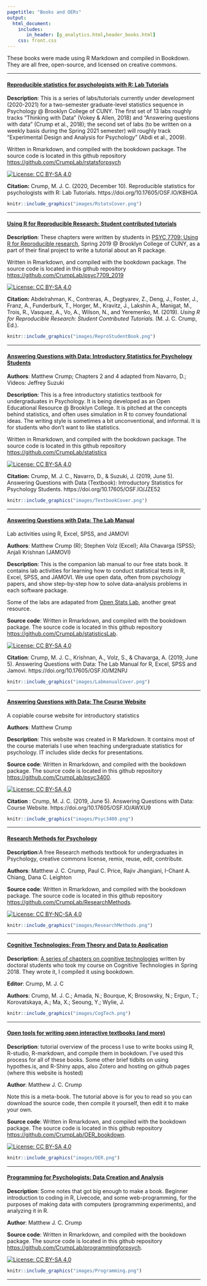 ```yaml
---
pagetitle: "Books and OERs"
output: 
  html_document:
    includes:
       in_header: [g_analytics.html,header_books.html]
    css: front.css
---
```


These books  were made using R Markdown and compiled in Bookdown. They are all free, open-source, and licensed on creative commons.

---

<div class="row">
<div class="col-sm-9">

#### [Reproducible statistics for psychologists with R: Lab Tutorials](https://crumplab.github.io/rstatsforpsych/)

**Description**: This is a series of labs/tutorials currently under development (2020-2021) for a two-semester graduate-level statistics sequence in Psychology @ Brooklyn College of CUNY. The first set of 13 labs roughly tracks "Thinking with Data" (Vokey & Allen, 2018) and "Answering questions with data" (Crump et al., 2018); the second set of labs (to be written on a weekly basis during the Spring 2021 semester) will roughly track "Experimental Design and Analysis for Psychology" (Abdi et al., 2009). 

Written in Rmarkdown, and compiled with the bookdown package. The source code is located in this github repository <https://github.com/CrumpLab/rstatsforpsych>

[![License: CC BY-SA 4.0](https://img.shields.io/badge/License-CC%20BY--SA%204.0-lightgrey.svg)](https://creativecommons.org/licenses/by-sa/4.0/)

**Citation:** Crump, M. J. C. (2020, December 10). Reproducible statistics for psychologists with R: Lab Tutorials. https://doi.org/10.17605/OSF.IO/KBHGA

</div>
<div class="col-sm-3">

<a href="https://crumplab.github.io/rstatsforpsych/">
```r
knitr::include_graphics("images/RstatsCover.png")
```
</a>

</div>
</div>


---

<div class="row">
<div class="col-sm-9">

#### [Using R for Reproducible Research: Student contributed tutorials](https://crumplab.github.io/psyc7709_2019/book/docs/index.html)

**Description**: These chapters were written by students in [PSYC 7709: Using R for Reproducible research](https://crumplab.github.io/psyc7709_2019/), Spring 2019 @ Brooklyn College of CUNY, as a part of their final project to write a tutorial about an R package. 

Written in Rmarkdown, and compiled with the bookdown package. The source code is located in this github repository <https://github.com/CrumpLab/psyc7709_2019>

[![License: CC BY-SA 4.0](https://img.shields.io/badge/License-CC%20BY--SA%204.0-lightgrey.svg)](https://creativecommons.org/licenses/by-sa/4.0/)

**Citation:** Abdelrahman, K., Contreras, A., Degtyarev, Z., Deng, J., Foster, J., Franz, A., Funderburk, T., Horger, M., Kravitz, J., Lakshin A., Manigat, M., Trois, R., Vasquez, A., Vo, A., Wilson, N., and Yeremenko, M. (2019). *Using R for Reproducible Research: Student Contributed Tutorials.* (M. J. C. Crump, Ed.).

</div>
<div class="col-sm-3">

<a href="https://crumplab.github.io/psyc7709_2019/book/docs/index.html">
```r
knitr::include_graphics("images/ReproStudentBook.png")
```
</a>

</div>
</div>


---

<div class="row">
<div class="col-sm-9">

#### [Answering Questions with Data: Introductory Statistics for Psychology Students](https://crumplab.github.io/statistics/)

**Authors**: Matthew Crump; Chapters 2 and 4 adapted from Navarro, D.; Videos: Jeffrey Suzuki

**Description**: This is a free introductory statistics textbook for undergraduates in Psychology. It is being developed as an Open Educational Resource @ Brooklyn College. It is pitched at the concepts behind statistics, and often uses simulation in R to convey foundational ideas. The writing style is sometimes a bit unconventional, and informal. It is for students who don't want to like statistics. 

Written in Rmarkdown, and compiled with the bookdown package. The source code is located in this github repository [https://github.com/CrumpLab/statistics](https://github.com/CrumpLab/statistics)

[![License: CC BY-SA 4.0](https://img.shields.io/badge/License-CC%20BY--SA%204.0-lightgrey.svg)](https://creativecommons.org/licenses/by-sa/4.0/)

**Citation:** Crump, M. J. C., Navarro, D., & Suzuki, J. (2019, June 5). Answering Questions with Data (Textbook): Introductory Statistics for Psychology Students. https://doi.org/10.17605/OSF.IO/JZE52

</div>
<div class="col-sm-3">
<div data-badge-popover="right" data-badge-type="donut" data-doi="10.17605/OSF.IO/JZE52" data-hide-no-mentions="true" class="altmetric-embed"></div>
<a href="https://crumplab.github.io/statistics/">
```r
knitr::include_graphics("images/TextbookCover.png")
```
</a>
</div>
</div>

----

<div class="row">
<div class="col-sm-9">

#### [Answering Questions with Data: The Lab Manual](https://crumplab.github.io/statisticsLab/) 

Lab activities using R, Excel, SPSS, and JAMOVI

**Authors**: Matthew Crump (R); Stephen Volz (Excel); Alla Chavarga (SPSS); Anjali Krishnan (JAMOVI)

**Description**: This is the companion lab manual to our free stats book. It contains lab activities for learning how to conduct statistical tests in R, Excel, SPSS, and JAMOVI. We use open data, often from psychology papers, and show step-by-step how to solve data-analysis problems in each software package. 

Some of the labs are adapated from [Open Stats Lab](https://sites.trinity.edu/osl), another great resource.

**Source code**: Written in Rmarkdown, and compiled with the bookdown package. The source code is located in this github repository [https://github.com/CrumpLab/statisticsLab](https://github.com/CrumpLab/statisticsLab).

[![License: CC BY-SA 4.0](https://img.shields.io/badge/License-CC%20BY--SA%204.0-lightgrey.svg)](https://creativecommons.org/licenses/by-sa/4.0/)

**Citation**: Crump, M. J. C., Krishnan, A., Volz, S., & Chavarga, A. (2019, June 5). Answering Questions with Data: The Lab Manual for R, Excel, SPSS and Jamovi. https://doi.org/10.17605/OSF.IO/M2NPJ 

</div>
<div class="col-sm-3">
<div data-badge-popover="right" data-badge-type="donut" data-doi="10.17605/OSF.IO/M2NPJ" data-hide-no-mentions="true" class="altmetric-embed"></div>
<a href="https://crumplab.github.io/statisticsLab/">
```r
knitr::include_graphics("images/LabmanualCover.png")
```
</a>
</div>
</div>

----


<div class="row">
<div class="col-sm-9">

#### [Answering Questions with Data: The Course Website](https://crumplab.github.io/psyc3400/)

A copiable course website for introductory statistics

**Authors**: Matthew Crump

**Description**: This website was created in R Markdown. It contains most of the course materials I use when teaching undergraduate statistics for psychology. IT includes slide decks for presentations.

**Source code**: Written in Rmarkdown, and compiled with the bookdown package. The source code is located in this github repository [https://github.com/CrumpLab/psyc3400](https://github.com/CrumpLab/psyc3400).

[![License: CC BY-SA 4.0](https://img.shields.io/badge/License-CC%20BY--SA%204.0-lightgrey.svg)](https://creativecommons.org/licenses/by-sa/4.0/)

**Citation** : Crump, M. J. C. (2019, June 5). Answering Questions with Data: Course Website. https://doi.org/10.17605/OSF.IO/AWXU9

</div>
<div class="col-sm-3">
<div data-badge-popover="right" data-badge-type="donut" data-doi="10.17605/OSF.IO/AWXU9" data-hide-no-mentions="true" class="altmetric-embed"></div>
<a href="https://crumplab.github.io/psyc3400/">
```r
knitr::include_graphics("images/Psyc3400.png")
```
</a>
</div>
</div>

----

<div class="row">
<div class="col-sm-9">

#### [Research Methods for Psychology](https://crumplab.github.io/ResearchMethods/)

**Description**:A free Research methods textbook for undergraduates in Psychology, creative commons license, remix, reuse, edit, contribute.

**Authors**: Matthew J. C. Crump, Paul C. Price, Rajiv Jhangiani, I-Chant A. Chiang, Dana C. Leighton

**Source code**: Written in Rmarkdown, and compiled with the bookdown package. The source code is located in this github repository [https://github.com/CrumpLab/ResearchMethods](https://github.com/CrumpLab/ResearchMethods).

[![License: CC BY-NC-SA 4.0](https://licensebuttons.net/l/by-nc-sa/4.0/80x15.png)](https://creativecommons.org/licenses/by-nc-sa/4.0/)

</div>
<div class="col-sm-3">
<a href="https://crumplab.github.io/ResearchMethods/">
```r
knitr::include_graphics("images/ResearchMethods.png")
```
</a>
</div>
</div>


----

<div class="row">
<div class="col-sm-9">

#### [Cognitive Technologies: From Theory and Data to Application](https://crumplab.github.io/cognitivetechnologies/book/)

**Description**: [A series of chapters on cognitive technologies](https://crumplab.github.io/cognitivetechnologies/book/) written by doctoral students who took my course on Cognitive Technologies in Spring 2018. They wrote it, I compiled it using bookdown.

**Editor**: Crump, M. J. C

**Authors**: Crump, M. J. C.; Amada, N.; Bourque, K; Brosowsky, N.; Ergun, T.; Korovatskaya, A.; Ma, X.; Seoung, Y.; Wylie, J.

</div>
<div class="col-sm-3">
<a href="https://crumplab.github.io/cognitivetechnologies/book/">
```r
knitr::include_graphics("images/CogTech.png")
```
</a>
</div>
</div>


-----

<div class="row">
<div class="col-sm-9">

#### [Open tools for writing open interactive textbooks (and more)](https://crumplab.github.io/OER_bookdown/)

**Description**: tutorial overview of the process I use to write books using R, R-studio, R-markdown, and compile them in bookdown. I've used this process for all of these books. Some other brief tidbits on using hypothes.is, and R-Shiny apps, also Zotero and hosting on github pages (where this website is hosted)

**Author**: Matthew J. C. Crump

Note this is a meta-book. The tutorial above is for you to read so you can download the source code, then compile it yourself, then edit it to make your own.

**Source code**: Written in Rmarkdown, and compiled with the bookdown package. The source code is located in this github repository [https://github.com/CrumpLab/OER_bookdown](https://github.com/CrumpLab/OER_bookdown).

[![License: CC BY-SA 4.0](https://img.shields.io/badge/License-CC%20BY--SA%204.0-lightgrey.svg)](https://creativecommons.org/licenses/by-sa/4.0/)

</div>
<div class="col-sm-3">
<a href="https://crumplab.github.io/OER_bookdown/">
```r
knitr::include_graphics("images/OER.png")
```
</a>
</div>
</div>


-----

<div class="row">
<div class="col-sm-9">

#### [Programming for Psychologists: Data Creation and Analysis](https://crumplab.github.io/programmingforpsych/)

**Description**: Some notes that got big enough to make a book. Beginner introduction to coding in R, Livecode, and some web-programming, for the purposes of making data with computers (programming experiments), and analyzing it in R.

**Author**: Matthew J. C. Crump

**Source code**: Written in Rmarkdown, and compiled with the bookdown package. The source code is located in this github repository [https://github.com/CrumpLab/programmingforpsych](https://github.com/CrumpLab/programmingforpsych).

[![License: CC BY-SA 4.0](https://img.shields.io/badge/License-CC%20BY--SA%204.0-lightgrey.svg)](https://creativecommons.org/licenses/by-sa/4.0/)

</div>

<div class="col-sm-3">
<a href="https://crumplab.github.io/programmingforpsych/">
```r
knitr::include_graphics("images/Programming.png")
```
</a>
</div>
</div>


-----




